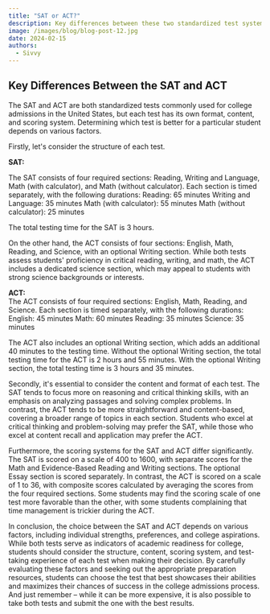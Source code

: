 ```yaml
---
title: "SAT or ACT?"
description: Key differences between these two standardized test systems
image: /images/blog/blog-post-12.jpg
date: 2024-02-15
authors:
  - Sivvy
---
```


## Key Differences Between the SAT and ACT

The SAT and ACT are both standardized tests commonly used for college admissions in the United States, but each test has its own format, content, and scoring system. Determining which test is better for a particular student depends on various factors.<br />

Firstly, let's consider the structure of each test. <br />

**SAT:**<br />

The SAT consists of four required sections: Reading, Writing and Language, Math (with calculator), and Math (without calculator). Each section is timed separately, with the following durations:
Reading: 65 minutes
Writing and Language: 35 minutes
Math (with calculator): 55 minutes
Math (without calculator): 25 minutes<br />

The total testing time for the SAT is 3 hours. <br />

On the other hand, the ACT consists of four sections: English, Math, Reading, and Science, with an optional Writing section. While both tests assess students' proficiency in critical reading, writing, and math, the ACT includes a dedicated science section, which may appeal to students with strong science backgrounds or interests.<br />

**ACT:**<br />
The ACT consists of four required sections: English, Math, Reading, and Science.
Each section is timed separately, with the following durations:
English: 45 minutes
Math: 60 minutes
Reading: 35 minutes
Science: 35 minutes<br />

The ACT also includes an optional Writing section, which adds an additional 40 minutes to the testing time. Without the optional Writing section, the total testing time for the ACT is 2 hours and 55 minutes. With the optional Writing section, the total testing time is 3 hours and 35 minutes.<br />


Secondly, it's essential to consider the content and format of each test. The SAT tends to focus more on reasoning and critical thinking skills, with an emphasis on analyzing passages and solving complex problems. In contrast, the ACT tends to be more straightforward and content-based, covering a broader range of topics in each section. Students who excel at critical thinking and problem-solving may prefer the SAT, while those who excel at content recall and application may prefer the ACT.<br />

Furthermore, the scoring systems for the SAT and ACT differ significantly. The SAT is scored on a scale of 400 to 1600, with separate scores for the Math and Evidence-Based Reading and Writing sections. The optional Essay section is scored separately. In contrast, the ACT is scored on a scale of 1 to 36, with composite scores calculated by averaging the scores from the four required sections. Some students may find the scoring scale of one test more favorable than the other, with some students complaining that time management is trickier during the ACT. <br />


In conclusion, the choice between the SAT and ACT depends on various factors, including individual strengths, preferences, and college aspirations. While both tests serve as indicators of academic readiness for college, students should consider the structure, content, scoring system, and test-taking experience of each test when making their decision. By carefully evaluating these factors and seeking out the appropriate preparation resources, students can choose the test that best showcases their abilities and maximizes their chances of success in the college admissions process. And just remember – while it can be more expensive, it is also possible to take both tests and submit the one with the best results. 
